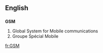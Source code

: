 ==English==
==={{initialism}}===
'''GSM'''
{{Wikipedia|GSM}}

#Global System for Mobile communications
#Groupe Spécial Mobile

[[fr:GSM]]